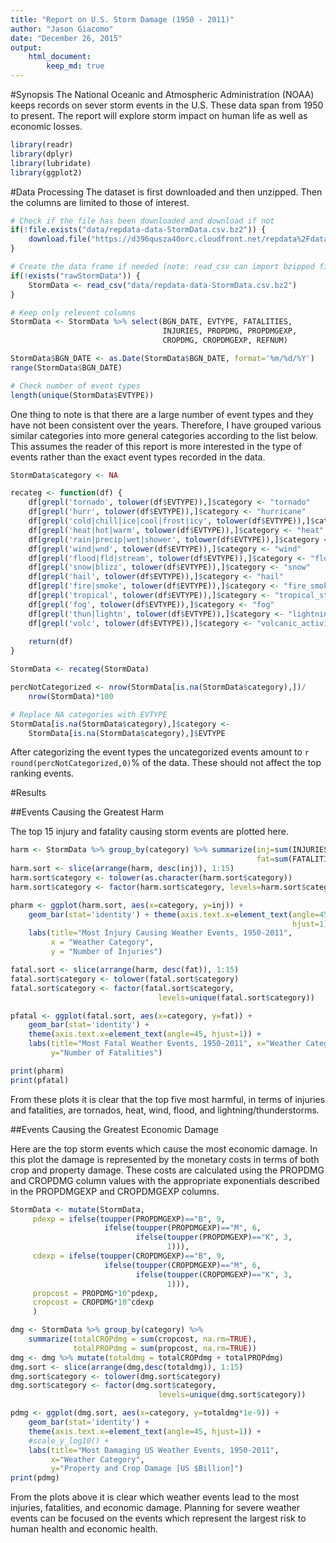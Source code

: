 ```yaml
---
title: "Report on U.S. Storm Damage (1950 - 2011)"
author: "Jason Giacomo"
date: "December 26, 2015"
output:
    html_document:
        keep_md: true
---
```


#Synopsis
The National Oceanic and Atmospheric Administration (NOAA) keeps records on 
sever storm events in the U.S. These data span from 1950 to present. The report
will explore storm impact on human life as well as economic losses.

```r
library(readr)
library(dplyr)
library(lubridate)
library(ggplot2)
```

#Data Processing
The dataset is first downloaded and then unzipped. Then the columns are limited
to those of interest.

```r
# Check if the file has been downloaded and download if not
if(!file.exists("data/repdata-data-StormData.csv.bz2")) {
    download.file("https://d396qusza40orc.cloudfront.net/repdata%2Fdata%2FStormData.csv.bz2", "data/repdata-data-StormData.csv.bz2")
}

# Create the data frame if needed (note: read_csv can import bzipped files)
if(!exists("rawStormData")) {
    StormData <- read_csv("data/repdata-data-StormData.csv.bz2")
}

# Keep only relevent columns
StormData <- StormData %>% select(BGN_DATE, EVTYPE, FATALITIES,
                                  INJURIES, PROPDMG, PROPDMGEXP,
                                  CROPDMG, CROPDMGEXP, REFNUM)

StormData$BGN_DATE <- as.Date(StormData$BGN_DATE, format='%m/%d/%Y')
range(StormData$BGN_DATE)

# Check number of event types
length(unique(StormData$EVTYPE))
```

One thing to note is that there are a large number of event types and they have 
not been consistent over the years. Therefore, I have grouped various similar categories into more general categories according to the list below. This assumes the reader of this report is more interested in the type of events rather than the exact event types recorded in the data.

```r
StormData$category <- NA

recateg <- function(df) {
    df[grepl('tornado', tolower(df$EVTYPE)),]$category <- "tornado"
    df[grepl('hurr', tolower(df$EVTYPE)),]$category <- "hurricane"
    df[grepl('cold|chill|ice|cool|frost|icy', tolower(df$EVTYPE)),]$category <- "cold"
    df[grepl('heat|hot|warm', tolower(df$EVTYPE)),]$category <- "heat"
    df[grepl('rain|precip|wet|shower', tolower(df$EVTYPE)),]$category <- "rain"
    df[grepl('wind|wnd', tolower(df$EVTYPE)),]$category <- "wind"
    df[grepl('flood|fld|stream', tolower(df$EVTYPE)),]$category <- "flood"
    df[grepl('snow|blizz', tolower(df$EVTYPE)),]$category <- "snow"
    df[grepl('hail', tolower(df$EVTYPE)),]$category <- "hail"
    df[grepl('fire|smoke', tolower(df$EVTYPE)),]$category <- "fire_smoke"
    df[grepl('tropical', tolower(df$EVTYPE)),]$category <- "tropical_storm"
    df[grepl('fog', tolower(df$EVTYPE)),]$category <- "fog"
    df[grepl('thun|lightn', tolower(df$EVTYPE)),]$category <- "lightning_thunderstorm"
    df[grepl('volc', tolower(df$EVTYPE)),]$category <- "volcanic_activity"
    
    return(df)
}

StormData <- recateg(StormData)

percNotCategorized <- nrow(StormData[is.na(StormData$category),])/
    nrow(StormData)*100

# Replace NA categories with EVTYPE
StormData[is.na(StormData$category),]$category <-
    StormData[is.na(StormData$category),]$EVTYPE
```

After categorizing the event types the uncategorized events amount to
`r round(percNotCategorized,0)`% of the data. These should not affect the top
ranking events.

#Results

##Events Causing the Greatest Harm

The top 15 injury and fatality causing storm events are plotted here.

```r
harm <- StormData %>% group_by(category) %>% summarize(inj=sum(INJURIES), 
                                                       fat=sum(FATALITIES))
harm.sort <- slice(arrange(harm, desc(inj)), 1:15)
harm.sort$category <- tolower(as.character(harm.sort$category))
harm.sort$category <- factor(harm.sort$category, levels=harm.sort$category)

pharm <- ggplot(harm.sort, aes(x=category, y=inj)) +
    geom_bar(stat='identity') + theme(axis.text.x=element_text(angle=45,
                                                               hjust=1)) +
    labs(title="Most Injury Causing Weather Events, 1950-2011",
         x = "Weather Category",
         y = "Number of Injuries")

fatal.sort <- slice(arrange(harm, desc(fat)), 1:15)
fatal.sort$category <- tolower(fatal.sort$category)
fatal.sort$category <- factor(fatal.sort$category,
                                 levels=unique(fatal.sort$category))

pfatal <- ggplot(fatal.sort, aes(x=category, y=fat)) + 
    geom_bar(stat='identity') +
    theme(axis.text.x=element_text(angle=45, hjust=1)) +
    labs(title="Most Fatal Weather Events, 1950-2011", x="Weather Category",
         y="Number of Fatalities")

print(pharm)
print(pfatal)
```

From these plots it is clear that the top five most harmful, in terms of
injuries and fatalities, are tornados, heat, wind, flood, and
lightning/thunderstorms.

##Events Causing the Greatest Economic Damage

Here are the top storm events which cause the most economic damage. In this plot
the damage is represented by the monetary costs in terms of both crop and
property damage. These costs are calculated using the PROPDMG and CROPDMG column values with the appropriate exponentials described in the PROPDMGEXP and CROPDMGEXP columns.

```r
StormData <- mutate(StormData,
     pdexp = ifelse(toupper(PROPDMGEXP)=="B", 9,
                     ifelse(toupper(PROPDMGEXP)=="M", 6,
                            ifelse(toupper(PROPDMGEXP)=="K", 3,
                                   1))),
     cdexp = ifelse(toupper(CROPDMGEXP)=="B", 9,
                     ifelse(toupper(CROPDMGEXP)=="M", 6,
                            ifelse(toupper(CROPDMGEXP)=="K", 3,
                                   1))),
     propcost = PROPDMG*10^pdexp,
     cropcost = CROPDMG*10^cdexp
     )

dmg <- StormData %>% group_by(category) %>%
    summarize(totalCROPdmg = sum(cropcost, na.rm=TRUE),
              totalPROPdmg = sum(propcost, na.rm=TRUE))
dmg <- dmg %>% mutate(totaldmg = totalCROPdmg + totalPROPdmg)
dmg.sort <- slice(arrange(dmg,desc(totaldmg)), 1:15)
dmg.sort$category <- tolower(dmg.sort$category)
dmg.sort$category <- factor(dmg.sort$category,
                                 levels=unique(dmg.sort$category))

```

```r
pdmg <- ggplot(dmg.sort, aes(x=category, y=totaldmg*1e-9)) + 
    geom_bar(stat='identity') +
    theme(axis.text.x=element_text(angle=45, hjust=1)) +
    #scale_y_log10() +
    labs(title="Most Damaging US Weather Events, 1950-2011",
         x="Weather Category",
         y="Property and Crop Damage [US $Billion]")
print(pdmg)
```

From the plots above it is clear which weather events lead to the most injuries, fatalities, and economic damage. Planning for severe weather events can be focused on the events which represent the largest risk to human health and economic health.